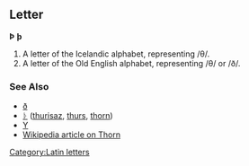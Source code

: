 ==Letter==
'''Þ''' '''þ'''

#A letter of the Icelandic alphabet, representing /θ/.
#A letter of the Old English alphabet, representing /θ/ or /ð/.
===See Also===
*[[ð]]
*[[ᚦ]] ([[thurisaz]], [[thurs]], [[thorn]])
*[[Y]]
*[[w:Þ|Wikipedia article on Thorn]]
[[Category:Latin letters]]